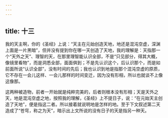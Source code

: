 ```yaml
---
---
---
```

title: 十三
---

我的天主啊，你的《圣经》上说：“天主在元始创造天地，地还是混沌空虚，深渊上面是一片黑暗”，但并没有提到你在哪一天创造了天地，我的理解是：天指那一个“天外之天”、理智的天，在那里理智能认识全部，不是“只见部分，得其大概，像镜里看物”，而是洞悉全部，面面俱到；不是先认识这个，后认识那个，而是如前面所说“认识全部”，没有时间的先后；我也认识到地是指那个混沌空虚的原质，它不存在一会儿这样、一会儿那样的时间变迁，因为没有形相，所以也就谈不上像这像那。

这两种被造物，前者一开始就是纯粹完美的，后者则根本没有形相；天是天外之天，地是混沌空虚之地，按照我的理解，《圣经》上不提日子，说：“在元始天主创造了天地”，便是指这二者。所以接着就说明地是怎样的地。至于下文叙述第二天造成了“苍穹，称之为天”，暗示出上文所说的没有日子的天是指另一种天。